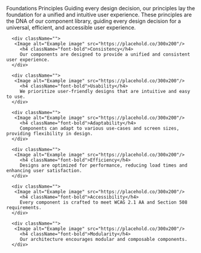 
<Meta title="Foundations/Principles" />

<Unstyled>
   <Subheading>Foundations</Subheading>
   <Heading level="1">Principles</Heading>
   <Lead>Guiding every design decision, our principles lay the foundation for a unified and intuitive user experience.</Lead>
   These principles are the DNA of our component library, guiding every design decision for a universal, efficient, and accessible user experience.
   <div className="grid grid-cols-3 gap-4 mt-4">

      <div className="">
       <Image alt="Example image" src="https://placehold.co/300x200"/>
         <h4 className="font-bold">Consistency</h4>
         Our components are designed to provide a unified and consistent user experience.
      </div>

      <div className="">
       <Image alt="Example image" src="https://placehold.co/300x200"/>
         <h4 className="font-bold">Usability</h4>
         We prioritize user-friendly designs that are intuitive and easy to use.
      </div>

      <div className="">
       <Image alt="Example image" src="https://placehold.co/300x200"/>
         <h4 className="font-bold">Adaptability</h4>
         Components can adapt to various use-cases and screen sizes, providing flexibility in design.
      </div>

      <div className="">
       <Image alt="Example image" src="https://placehold.co/300x200"/>
         <h4 className="font-bold">Efficiency</h4>
         Designs are optimized for performance, reducing load times and enhancing user satisfaction.
      </div>

      <div className="">
       <Image alt="Example image" src="https://placehold.co/300x200"/>
         <h4 className="font-bold">Accessibility</h4>
         Every component is crafted to meet WCAG 2.1 AA and Section 508 requirements.
      </div>

      <div className="">
       <Image alt="Example image" src="https://placehold.co/300x200"/>
         <h4 className="font-bold">Modularity</h4>
         Our architecture encourages modular and composable components.
      </div>
   </div>
</Unstyled>